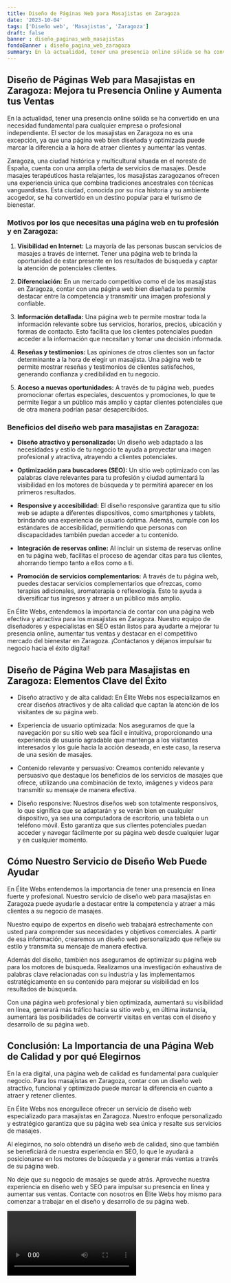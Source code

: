 ```yaml
---
title: Diseño de Páginas Web para Masajistas en Zaragoza
date: '2023-10-04'
tags: ['Diseño web', 'Masajistas', 'Zaragoza']
draft: false
banner : diseño_paginas_web_masajistas
fondoBanner : diseño_pagina_web_zaragoza
summary: En la actualidad, tener una presencia online sólida se ha convertido en una necesidad fundamental para cualquier empresa o profesional independiente. El sector de los masajistas en Zaragoza no es una excepción, ya que una página web bien diseñada y optimizada puede marcar la diferencia a la hora de atraer clientes y aumentar las ventas.
---
```


## **Diseño de Páginas Web para Masajistas en Zaragoza: Mejora tu Presencia Online y Aumenta tus Ventas**

En la actualidad, tener una presencia online sólida se ha convertido en una necesidad fundamental para cualquier empresa o profesional independiente. El sector de los masajistas en Zaragoza no es una excepción, ya que una página web bien diseñada y optimizada puede marcar la diferencia a la hora de atraer clientes y aumentar las ventas.

Zaragoza, una ciudad histórica y multicultural situada en el noreste de España, cuenta con una amplia oferta de servicios de masajes. Desde masajes terapéuticos hasta relajantes, los masajistas zaragozanos ofrecen una experiencia única que combina tradiciones ancestrales con técnicas vanguardistas. Esta ciudad, conocida por su rica historia y su ambiente acogedor, se ha convertido en un destino popular para el turismo de bienestar.

### **Motivos por los que necesitas una página web en tu profesión y en Zaragoza:**

1. **Visibilidad en Internet:** La mayoría de las personas buscan servicios de masajes a través de internet. Tener una página web te brinda la oportunidad de estar presente en los resultados de búsqueda y captar la atención de potenciales clientes.

2. **Diferenciación:** En un mercado competitivo como el de los masajistas en Zaragoza, contar con una página web bien diseñada te permite destacar entre la competencia y transmitir una imagen profesional y confiable.

3. **Información detallada:** Una página web te permite mostrar toda la información relevante sobre tus servicios, horarios, precios, ubicación y formas de contacto. Esto facilita que los clientes potenciales puedan acceder a la información que necesitan y tomar una decisión informada.

4. **Reseñas y testimonios:** Las opiniones de otros clientes son un factor determinante a la hora de elegir un masajista. Una página web te permite mostrar reseñas y testimonios de clientes satisfechos, generando confianza y credibilidad en tu negocio.

5. **Acceso a nuevas oportunidades:** A través de tu página web, puedes promocionar ofertas especiales, descuentos y promociones, lo que te permite llegar a un público más amplio y captar clientes potenciales que de otra manera podrían pasar desapercibidos.

### **Beneficios del diseño web para masajistas en Zaragoza:**

- **Diseño atractivo y personalizado:** Un diseño web adaptado a las necesidades y estilo de tu negocio te ayuda a proyectar una imagen profesional y atractiva, atrayendo a clientes potenciales.

- **Optimización para buscadores (SEO):** Un sitio web optimizado con las palabras clave relevantes para tu profesión y ciudad aumentará la visibilidad en los motores de búsqueda y te permitirá aparecer en los primeros resultados.

- **Responsive y accesibilidad:** El diseño responsive garantiza que tu sitio web se adapte a diferentes dispositivos, como smartphones y tablets, brindando una experiencia de usuario óptima. Además, cumple con los estándares de accesibilidad, permitiendo que personas con discapacidades también puedan acceder a tu contenido.

- **Integración de reservas online:** Al incluir un sistema de reservas online en tu página web, facilitas el proceso de agendar citas para tus clientes, ahorrando tiempo tanto a ellos como a ti.

- **Promoción de servicios complementarios:** A través de tu página web, puedes destacar servicios complementarios que ofrezcas, como terapias adicionales, aromaterapia o reflexología. Esto te ayuda a diversificar tus ingresos y atraer a un público más amplio.

En Élite Webs, entendemos la importancia de contar con una página web efectiva y atractiva para los masajistas en Zaragoza. Nuestro equipo de diseñadores y especialistas en SEO están listos para ayudarte a mejorar tu presencia online, aumentar tus ventas y destacar en el competitivo mercado del bienestar en Zaragoza. ¡Contáctanos y déjanos impulsar tu negocio hacia el éxito digital!

<GifSeo />

<Cta />

## Diseño de Página Web para Masajistas en Zaragoza: Elementos Clave del Éxito

- Diseño atractivo y de alta calidad: En Élite Webs nos especializamos en crear diseños atractivos y de alta calidad que captan la atención de los visitantes de su página web.

- Experiencia de usuario optimizada: Nos aseguramos de que la navegación por su sitio web sea fácil e intuitiva, proporcionando una experiencia de usuario agradable que mantenga a los visitantes interesados ​​y los guíe hacia la acción deseada, en este caso, la reserva de una sesión de masajes.

- Contenido relevante y persuasivo: Creamos contenido relevante y persuasivo que destaque los beneficios de los servicios de masajes que ofrece, utilizando una combinación de texto, imágenes y videos para transmitir su mensaje de manera efectiva.

- Diseño responsive: Nuestros diseños web son totalmente responsivos, lo que significa que se adaptarán y se verán bien en cualquier dispositivo, ya sea una computadora de escritorio, una tableta o un teléfono móvil. Esto garantiza que sus clientes potenciales puedan acceder y navegar fácilmente por su página web desde cualquier lugar y en cualquier momento.

## Cómo Nuestro Servicio de Diseño Web Puede Ayudar

En Élite Webs entendemos la importancia de tener una presencia en línea fuerte y profesional. Nuestro servicio de diseño web para masajistas en Zaragoza puede ayudarle a destacar entre la competencia y atraer a más clientes a su negocio de masajes.

Nuestro equipo de expertos en diseño web trabajará estrechamente con usted para comprender sus necesidades y objetivos comerciales. A partir de esa información, crearemos un diseño web personalizado que refleje su estilo y transmita su mensaje de manera efectiva.

Además del diseño, también nos aseguramos de optimizar su página web para los motores de búsqueda. Realizamos una investigación exhaustiva de palabras clave relacionadas con su industria y las implementamos estratégicamente en su contenido para mejorar su visibilidad en los resultados de búsqueda.

Con una página web profesional y bien optimizada, aumentará su visibilidad en línea, generará más tráfico hacia su sitio web y, en última instancia, aumentará las posibilidades de convertir visitas en ventas con el diseño y desarrollo de su página web.

## Conclusión: La Importancia de una Página Web de Calidad y por qué Elegirnos

En la era digital, una página web de calidad es fundamental para cualquier negocio. Para los masajistas en Zaragoza, contar con un diseño web atractivo, funcional y optimizado puede marcar la diferencia en cuanto a atraer y retener clientes.

En Élite Webs nos enorgullece ofrecer un servicio de diseño web especializado para masajistas en Zaragoza. Nuestro enfoque personalizado y estratégico garantiza que su página web sea única y resalte sus servicios de masajes.

Al elegirnos, no solo obtendrá un diseño web de calidad, sino que también se beneficiará de nuestra experiencia en SEO, lo que le ayudará a posicionarse en los motores de búsqueda y a generar más ventas a través de su página web.

No deje que su negocio de masajes se quede atrás. Aproveche nuestra experiencia en diseño web y SEO para impulsar su presencia en línea y aumentar sus ventas. Contacte con nosotros en Élite Webs hoy mismo para comenzar a trabajar en el diseño y desarrollo de su página web.

<Video />

<CtaBot job='Masajistas' city='Zaragoza'/>

<Gmaps query='Zaragoza+españa+maps' />